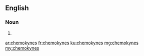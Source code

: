 ==English==

===Noun===
{{head|en|plural}}

# {{plural of|chemokyne|lang=en|nocat=1}}

[[ar:chemokynes]]
[[fr:chemokynes]]
[[ku:chemokynes]]
[[mg:chemokynes]]
[[my:chemokynes]]